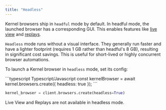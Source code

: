 ```yaml
---
title: "Headless"
---
```


Kernel browsers ship in `headful` mode by default. In headful mode, the launched browser has a corresponding GUI. This enables features like [live view](/observability/live-view) and [replays](/observability/replays).

`Headless` mode runs without a visual interface. They generally run faster and have a lighter footprint (requires 1 GB rather than headful's 8 GB), resulting in significant cost savings. This is useful for short-lived or highly concurrent browser automations.

To launch a Kernel browser in `headless` mode, set its config:

<CodeGroup>
```typescript Typescript/Javascript
const kernelBrowser = await kernel.browsers.create({
    headless: true
});
```

```python Python
kernel_browser = client.browsers.create(headless=True)
```
</CodeGroup>

<Info>
    Live View and Replays are not available in headless mode.
</Info>